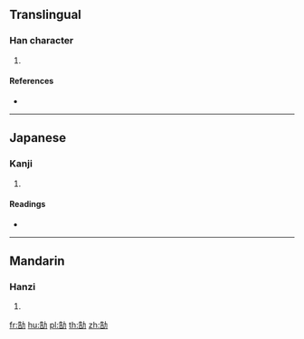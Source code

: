 {{character info/new}}
==Translingual==

===Han character===
{{Han char|rn=19|rad=力|as=07|sn=9|four=24627|canj=HRKS|ids=⿰告力}}

# {{defn|Han|sort=力07}}

====References====
* {{Han ref|kx=0147.260|dkj=02350|dj=0332.070|hdz=10371.070|uh=52C2|ud=21186|bh=CDF3|bd=52723}}

----

==Japanese==

===Kanji===
{{ja-kanji|grade=|rs=力07}}

# {{defn|lang=ja|sort=力07}}

====Readings====
* {{ja-readings|on=[[こう]] (kō), [[ごう]] (gō)|kun=}}

----

==Mandarin==

===Hanzi===
{{cmn-hanzi|pin=[[chì]] ([[chi4]]), [[háo]] ([[hao2]])|wg=ch'ih<sup>4</sup>, hao<sup>2</sup>}}

# {{defn|lang=cmn|sort=力07}}

[[fr:勂]]
[[hu:勂]]
[[pl:勂]]
[[th:勂]]
[[zh:勂]]
